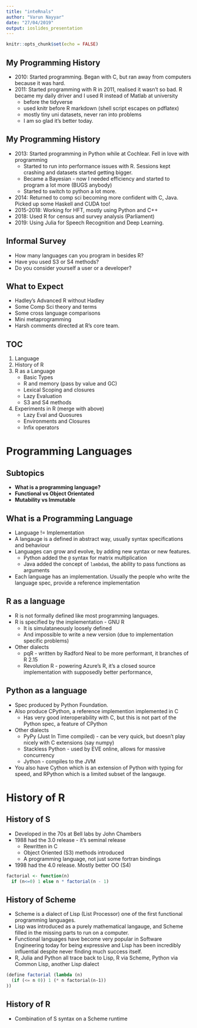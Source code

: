 ```yaml
---
title: "inteRnals"
author: "Varun Nayyar"
date: "27/04/2019"
output: ioslides_presentation
---
```


```r
knitr::opts_chunk$set(echo = FALSE)
```

## My Programming History

- 2010: Started programming. Began with C, but ran away from computers because it was hard.
- 2011: Started programming with R in 2011, realised it wasn't so bad. R became my daily driver and I used R instead of Matlab at university 
  - before the tidyverse
  - used knitr before R markdown (shell script escapes on pdflatex)
  - mostly tiny uni datasets, never ran into problems
  - I am so glad it's better today.
  
  
## My Programming History
- 2013: Started programming in Python while at Cochlear. Fell in love with programming
  - Started to run into performance issues with R. Sessions kept crashing and datasets started getting bigger.
  - Became a Bayesian - now I needed efficiency and started to program a lot more (BUGS anybody)
  - Started to switch to python a lot more.
- 2014: Returned to comp sci becoming more confident with C, Java. Picked up some Haskell and CUDA too!
- 2015-2018: Working for HFT, mostly using Python and C++
- 2018: Used R for census and survey analysis (Parliament)
- 2019: Using Julia for Speech Recognition and Deep Learning.

## Informal Survey

- How many languages can you program in besides R?
- Have you used S3 or S4 methods?
- Do you consider yourself a user or a developer?

## What to Expect

 - Hadley's Advanced R without Hadley
 - Some Comp Sci theory and terms
 - Some cross language comparisons
 - Mini metaprogramming
 - Harsh comments directed at R's core team.

## TOC

1. Language
2. History of R
3. R as a Language
    - Basic Types
    - R and memory (pass by value and GC)
    - Lexical Scoping and closures
    - Lazy Evaluation
    - S3 and S4 methods
4. Experiments in R (merge with above)
    - Lazy Eval and Quosures
    - Environments and Closures
    - Infix operators

# Programming Languages

## Subtopics

  - **What is a programming language?**
  - **Functional vs Object Orientated**
  - **Mutability vs Immutable**

## What is a Programming Language

- Language != Implementation
- A langauge is a defined in abstract way, usually syntax specifications and behaviour
- Languages can grow and evolve, by adding new syntax or new features.
  - Python added the `@` syntax for matrix multiplication
  - Java added the concept of `lambda`s, the ability to pass functions as arguments
- Each language has an implementation. Usually the people who write the language spec, provide a reference implementation


## R as a language

- R is not formally defined like most programming languages.
- R is specified by the implementation - GNU R
  - It is simulataneously loosely defined
  - And impossible to write a new version (due to implementation specific problems)
- Other dialects
  - pqR - written by Radford Neal to be more performant, it branches of R 2.15
  - Revolution R - powering Azure's R, it's a closed source implementation with supposedly better performance,

## Python as a language

- Spec produced by Python Foundation.
- Also produce CPython, a reference implemention implemented in C
  - Has very good interoperability with C, but this is not part of the Python spec, a feature of CPython
- Other dialects
  - PyPy (Just In Time compiled) - can be very quick, but doesn't play nicely with C extensions (say numpy)
  - Stackless Python - used by EVE online, allows for massive concurrency
  - Jython - compiles to the JVM
- You also have Cython which is an extension of Python with typing for speed, and RPython which is a limited subset of the langauge.

# History of R

## History of S

- Developed in the 70s at Bell labs by John Chambers
- 1988 had the 3.0 release - it's seminal release
  - Rewritten in C
  - Object Oriented (S3) methods introduced
  - A programming language, not just some fortran bindings
- 1998 had the 4.0 release. Mostly better OO (S4)

```r
factorial <- function(n)
  if (n<=0) 1 else n * factorial(n - 1)
```

## History of Scheme

- Scheme is a dialect of Lisp (List Processor) one of the first functional programming languages.
- Lisp was introduced as a purely mathematical langauge, and Scheme filled in the missing parts to run on a computer.
- Functional languages have become very popular in Software Engineering today for being expressive and Lisp has been incredibly influential despite never finding much success itself.
- R, Julia and Python all trace back to Lisp, R via Scheme, Python via Common Lisp, another Lisp dialect

```scheme
(define factorial (lambda (n)
  (if (<= n 0)) 1 (* n factorial(n-1))
))
```

## History of R

- Combination of S syntax on a Scheme runtime





